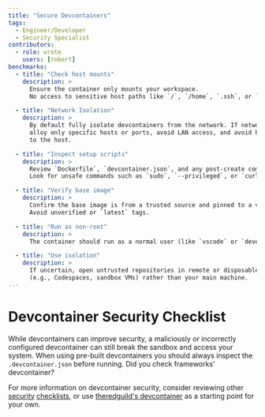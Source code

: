 ```yaml
---
title: "Secure Devcontainers"
tags:
  - Engineer/Developer
  - Security Specialist
contributors:
  - role: wrote
    users: [robert]
benchmarks:
  - title: "Check host mounts"
    description: >
      Ensure the container only mounts your workspace.  
      No access to sensitive host paths like `/`, `/home`, `.ssh`, or `/var/run/docker.sock`.

  - title: "Network Isolation"
    description: >
      By default fully isolate devcontainers from the network. If network access is required, 
      alloy only specific hosts or ports, avoid LAN access, and avoid binding container ports 
      to the host.

  - title: "Inspect setup scripts"
    description: >
      Review `Dockerfile`, `devcontainer.json`, and any post-create commands.  
      Look for unsafe commands such as `sudo`, `--privileged`, or `curl | bash`.

  - title: "Verify base image"
    description: >
      Confirm the base image is from a trusted source and pinned to a version or digest.  
      Avoid unverified or `latest` tags.

  - title: "Run as non-root"
    description: >
      The container should run as a normal user (like `vscode` or `developer`), not as root.

  - title: "Use isolation"
    description: >
      If uncertain, open untrusted repositories in remote or disposable environments  
      (e.g., Codespaces, sandbox VMs) rather than your main machine.
---
```



<TagProvider>
<TagFilter />

# Devcontainer Security Checklist

<TagList tags={frontmatter.tags} />
<AttributionList contributors={frontmatter.contributors} />

While devcontainers can improve security, a maliciously or incorrectly configured devcontainer can still break the sandbox and access your system.  When using pre-built devcontainers you should always inspect the `.devcontainer.json` before running.  Did you check frameworks' devcontainer?

<BenchmarkList benchmarks={frontmatter.benchmarks} />

For more information on devcontainer security, consider reviewing other [security](https://some-natalie.dev/blog/securing-devcontainers) [checklists](https://www.sentinelone.com/cybersecurity-101/cloud-security/container-security-checklist/#the-10-key-container-security-checklists), or use [theredguild's devcontainer](https://github.com/theredguild/devcontainer) as a starting point for your own.

</TagProvider>
<ContributeFooter />
